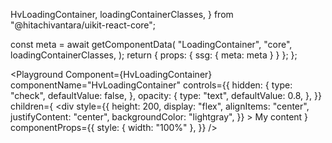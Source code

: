   HvLoadingContainer,
  loadingContainerClasses,
} from "@hitachivantara/uikit-react-core";




  const meta = await getComponentData(
    "LoadingContainer",
    "core",
    loadingContainerClasses,
  );
  return { props: { ssg: { meta: meta } } };
};

<Description />

<Page>

<Playground
  Component={HvLoadingContainer}
  componentName="HvLoadingContainer"
  controls={{
    hidden: {
      type: "check",
      defaultValue: false,
    },
    opacity: {
      type: "text",
      defaultValue: 0.8,
    },
  }}
  children={
    <div
      style={{
        height: 200,
        display: "flex",
        alignItems: "center",
        justifyContent: "center",
        backgroundColor: "lightgray",
      }}
    >
      My content
    </div>
  }
  componentProps={{
    style: { width: "100%" },
  }}
/>

</Page>
